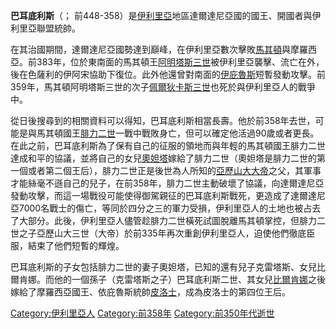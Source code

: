 {{copy edit|time=2016-02-14T05:19:53+00:00}}
{{unreferenced|time=2016-02-14T05:19:53+00:00}}
{{Infobox monarch
|name            = Bardylis
|title           = King
|image           =
|caption         =
|reign           = 393 BC - 358 BC
|coronation      =
|full name       =
|native_lang1    = [[希腊语|Greek]]
|native_lang1_name1= Βάρδυλις
|predecessor     = 
|successor       = [[Cleitus_the_Illyrian|Cleitus the Illyrian]]
|spouse          =
|issue           =
|royal house     = 
|dynasty         = 
|father          = 
|mother          = 
|birth_date   = c. 448 BC
|birth_place  =
|death_date   = c. 358 BC (aged 90)
|death_place  = Erigon Valley
|date of burial  =
|place of burial =
|}}

'''巴耳底利斯'''（{{IPAc-en|b|ɑr|ˈ|d|ɪ|l|ɨ|s}}； {{lang-gr|Βάρδυλις}} {{circa}} 前448-358）是[[伊利里亞|伊利里亞]]地區達爾達尼亞國的國王、開國者與伊利里亞聯盟統帥。

在其治國期間，達爾達尼亞國勢達到巔峰，在伊利里亞數次擊敗[[馬其頓王國|馬其頓]]與摩羅西亞。前383年，位於東南面的馬其頓王[[阿明塔斯三世|阿明塔斯三世]]被伊利里亞襲擊、流亡在外，後在色薩利的伊阿宋協助下復位。此外他還曾對南面的[[伊庇魯斯同盟|伊庇魯斯]]短暫發動攻擊。前359年，馬其頓阿明塔斯三世的次子[[佩爾狄卡斯三世|佩爾狄卡斯三世]]也死於與伊利里亞人的戰爭中。

從日後搜尋到的相關資料可以得知，巴耳底利斯相當長壽。他於前358年去世，可能是與馬其頓國王[[腓力二世_(马其顿)|腓力二世]]一戰中戰敗身亡，但可以確定他活過90歲或者更長。在此之前，巴耳底利斯為了保有自己的征服的領地而與年輕的馬其頓國王腓力二世達成和平的協議，並將自己的女兒[[奧妲塔|奧妲塔]]嫁給了腓力二世（奧妲塔是腓力二世的第一個或者第二個王后），腓力二世正是後世為人所知的[[亞歷山大大帝|亞歷山大大帝]]之父，其軍事才能絲毫不遜自己的兒子，在前358年，腓力二世主動破壞了協議，向達爾達尼亞發動攻擊，而這一場戰役可能使得御駕親征的巴耳底利斯戰死，更造成了達爾達尼亞7000名戰士的傷亡，等同於四分之三的軍力受損，伊利里亞人的土地也被占去了大部分。此後，伊利里亞人儘管趁腓力二世橫死試圖脫離馬其頓掌控，但腓力二世之子亞歷山大三世（大帝）於前335年再次重創伊利里亞人，迫使他們徹底臣服，結束了他們短暫的輝煌。

巴耳底利斯的子女包括腓力二世的妻子奧妲塔，已知的還有兒子克雷塔斯、女兒比爾肯娜。而他的一個孫子（克雷塔斯之子）巴耳底利斯二世、其女兒[[比爾肯娜|比爾肯娜]]之後嫁給了摩羅西亞國王、依庇魯斯統帥[[皮洛士|皮洛士]]，成為皮洛士的第四位王后。

[[Category:伊利里亞人|Category:伊利里亞人]]
[[Category:前358年|Category:前358年]]
[[Category:前350年代逝世|Category:前350年代逝世]]